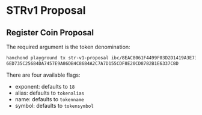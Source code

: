 # STRv1 Proposal

## Register Coin Proposal

The required argument is the token denomination:

```sh
hanchond playground tx str-v1-proposal ibc/8EAC8061F4499F03D2D1419A3E73D346289AE9DB89CAB1486B72539572B1915E --node 2
6ED735C25684DA7457E9A86DB4C8684A2C7A7D155CDF8E20CD8782B1E6337C8D
```

There are four available flags:

- exponent: defaults to `18`
- alias: defaults to `tokenalias`
- name: defaults to `tokenname`
- symbol: defaults to `tokensymbol`
